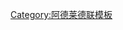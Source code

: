{{football squad|teamname=阿德莱德联|bgcolor=#FF0000|textcolor=yellow|bordercolor=#000060
|name=阿德莱德联现役球员
|list=<div>
{{football squad2 player|no=1 |name=[[尤格尼·加莱科维奇|加莱科维奇]]}}
{{football squad2 player|no=2  |name=[[奥萨马·马利克|马利克]]}}
{{football squad2 player|no=3 |name=[[尼格尔·布格阿德|布格阿德]]}} 
{{football squad2 player|no=4  |name=[[乔纳森·麦凯恩|麦凯恩]]}}
{{football squad2 player|no=5 |name=[[伊恩·伊夫|伊夫]]}}
{{football squad2 player|no=6 |name=[[卡斯奥·何塞·德·阿布雷乌·奥利维拉|卡斯奥]]}}
{{football squad2 player|no=7  |name=[[Zenon Caravella|Caravella]]}}
{{football squad2 player|no=8  |name=[[Marcelo Carrusca|Carrusca]]}}
{{football squad2 player|no=9 |name=[[塞尔吉尼奥·范迪积克|范迪积克]]}}
{{football squad2 player|no=10 |name=[[Dario Vidošić|Vidošić]]}}
{{football squad2 player|no=11 |name=[[Bruce Djite|Djite]]}}
{{football squad2 player|no=12 |name=[[Antony Golec|Golec]]}}
{{football squad2 player|no=13 |name=[[Teeboy Kamara|Kamara]]}}
{{football squad2 player|no=14 |name=[[卡梅·伦沃森 (足球运动员)|伦沃森]]}}
{{football squad2 player|no=15 |name=[[雅各·米尔林|米尔林]]}}
{{football squad2 player|no=16 |name=[[丹尼尔·鲍尔斯|鲍尔斯]]}}
{{football squad2 player|no=17|name=[[伊恩·拉姆齐|拉姆齐]]}}
{{football squad2 player|no=18|name=[[法比安·巴尔别罗|巴尔别罗]]}}
{{football squad2 player|no=19 |name=[[Jake Barker-Daish|Barker-Daish]]}}
{{football squad2 player|no=20 |name=[[Paul Izzo]]}}
{{football squad2 player|no=21 |name=[[杰罗尼莫·莫拉莱斯·诺依曼|诺依曼]]}}
{{football squad2 player|no=22 |name=[[法比奥·费雷拉 (葡萄牙足球运动员)|费雷拉]]}} 
{{football squad2 player|no=23 |name=[[Evan Kostopoulos|Kostopoulos]]}}
{{football squad2 player|no=27 |name=[[喬許·卡瓦洛|卡瓦洛]]}}
{{football squad manager|title=总教练|name=[[卡爾·福爾特|福爾特]]}}
{{football squad manager|title=守门员教练|name=[[彼得·布拉任契奇|布拉任契奇]]}}
</div>}}
<noinclude>[[Category:阿德莱德联模板]]
</noinclude>